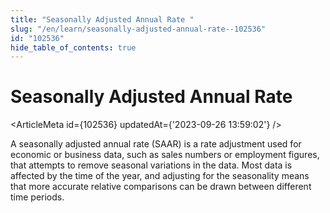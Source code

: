 ```yaml
---
title: "Seasonally Adjusted Annual Rate "
slug: "/en/learn/seasonally-adjusted-annual-rate--102536"
id: "102536"
hide_table_of_contents: true
---
```



# Seasonally Adjusted Annual Rate 

<ArticleMeta id={102536} updatedAt={'2023-09-26 13:59:02'} />
<div className='border-solid border-b border-t-0 my-4 border-[var(--ifm-color-gray-300)]' />

A seasonally adjusted annual rate (SAAR) is a rate adjustment used for economic or business data, such as sales numbers or employment figures, that attempts to remove seasonal variations in the data. Most data is affected by the time of the year, and adjusting for the seasonality means that more accurate relative comparisons can be drawn between different time periods.
